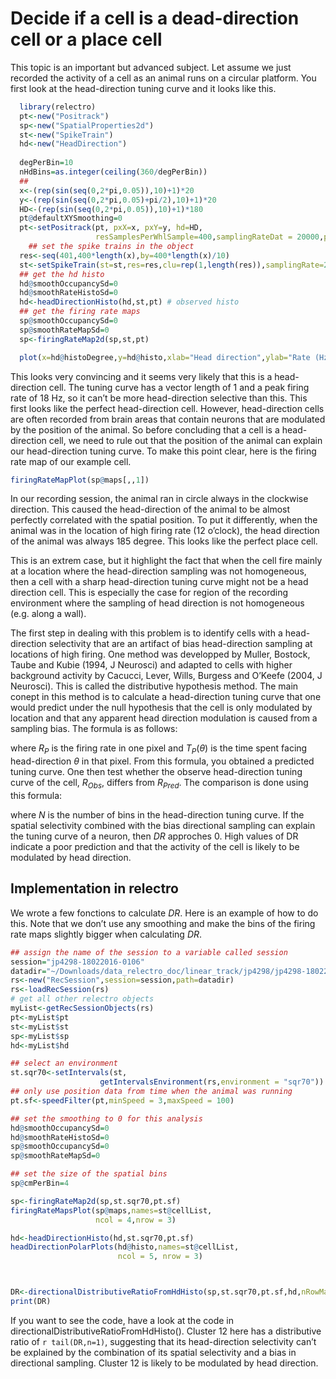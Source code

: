 # Decide if a cell is a dead-direction cell or a place cell

This topic is an important but advanced subject. 
Let assume we just recorded the activity of a cell as an animal runs on a circular platform.
You first look at the head-direction tuning curve and it looks like this.

```r
  library(relectro)
  pt<-new("Positrack")
  sp<-new("SpatialProperties2d")
  st<-new("SpikeTrain")
  hd<-new("HeadDirection")
  
  degPerBin=10
  nHdBins=as.integer(ceiling(360/degPerBin))
  ## 
  x<-(rep(sin(seq(0,2*pi,0.05)),10)+1)*20
  y<-(rep(sin(seq(0,2*pi,0.05)+pi/2),10)+1)*20
  HD<-(rep(sin(seq(0,2*pi,0.05)),10)+1)*180
  pt@defaultXYSmoothing=0
  pt<-setPositrack(pt, pxX=x, pxY=y, hd=HD, 
                   resSamplesPerWhlSample=400,samplingRateDat = 20000,pxPerCm = 1)
    ## set the spike trains in the object
  res<-seq(401,400*length(x),by=400*length(x)/10)
  st<-setSpikeTrain(st=st,res=res,clu=rep(1,length(res)),samplingRate=20000)
  ## get the hd histo
  hd@smoothOccupancySd=0
  hd@smoothRateHistoSd=0
  hd<-headDirectionHisto(hd,st,pt) # observed histo
  ## get the firing rate maps
  sp@smoothOccupancySd=0
  sp@smoothRateMapSd=0
  sp<-firingRateMap2d(sp,st,pt)

  plot(x=hd@histoDegree,y=hd@histo,xlab="Head direction",ylab="Rate (Hz)",type='l')

```

This looks very convincing and it seems very likely that this is a head-direction cell.
The tuning curve has a vector length of 1 and a peak firing rate of 18 Hz, so it can't be more head-direction selective than this.
This first looks like the perfect head-direction cell.
However, head-direction cells are often recorded from brain areas that contain neurons that are modulated by the position of the animal. So before concluding that a cell is a head-direction cell, we need to rule out that the position of the animal can explain our head-direction tuning curve.
To make this point clear, here is the firing rate map of our example cell.

```r
firingRateMapPlot(sp@maps[,,1])
```

In our recording session, the animal ran in circle always in the clockwise direction. 
This caused the head-direction of the animal to be almost perfectly correlated with the spatial position.
To put it differently, when the animal was in the location of high firing rate (12 o'clock), the head direction of the animal was always 185 degree. This looks like the perfect place cell.

This is an extrem case, but it highlight the fact that when the cell fire mainly at a location where the head-direction sampling was not homogeneous, then a cell with a sharp head-direction tuning curve might not be a head direction cell. This is especially the case for region of the recording environment where the sampling of head direction is not homogeneous (e.g. along a wall). 

The first step in dealing with this problem is to identify cells with a head-direction selectivity that are an artifact of bias head-direction sampling at locations of high firing. One method was developped by Muller, Bostock, Taube and Kubie (1994, J Neurosci) and adapted to cells with higher background activity by Cacucci, Lever, Wills, Burgess and O'Keefe (2004, J Neurosci). This is called the distributive hypothesis method. The main conept in this method is to calculate a head-direction tuning curve that one would predict under the null hypothesis that the cell is only modulated by location and that any apparent head direction modulation is caused from a sampling bias. The formula is as follows:

\begin{equation} 
  R_{Pred}(\theta) = \sum(R_P T_P(\theta))/ \sum T_P(\theta),
\end{equation} 

where $R_P$ is the firing rate in one pixel and $T_P(\theta)$ is the time spent facing head-direction $\theta$ in that pixel. From this formula, you obtained a predicted tuning curve. One then test whether the observe head-direction tuning curve of the cell, $R_{Obs}$, differs from $R_{Pred}$. The comparison is done using this formula:

\begin{equation}
  DR=\sum | ln((1+R_{Obs}(\theta))/(1+ R_{Pred}(\theta))) | / N,
\end{equation}
where $N$ is the number of bins in the head-direction tuning curve. If the spatial selectivity combined with the bias directional sampling can explain the tuning curve of a neuron, then $DR$ approches 0. High values of DR indicate a poor prediction and that the activity of the cell is likely to be modulated by head direction.



## Implementation in relectro

We wrote a few fonctions to calculate $DR$. Here is an example of how to do this. Note that we don't use any smoothing and make the bins of the firing rate maps slightly bigger when calculating $DR$.

```R
## assign the name of the session to a variable called session
session="jp4298-18022016-0106"
datadir="~/Downloads/data_relectro_doc/linear_track/jp4298/jp4298-18022016-0106"
rs<-new("RecSession",session=session,path=datadir)
rs<-loadRecSession(rs)
# get all other relectro objects
myList<-getRecSessionObjects(rs)
pt<-myList$pt
st<-myList$st
sp<-myList$sp
hd<-myList$hd

## select an environment 
st.sqr70<-setIntervals(st,
                    getIntervalsEnvironment(rs,environment = "sqr70"))
## only use position data from time when the animal was running
pt.sf<-speedFilter(pt,minSpeed = 3,maxSpeed = 100)

## set the smoothing to 0 for this analysis
hd@smoothOccupancySd=0
hd@smoothRateHistoSd=0
sp@smoothOccupancySd=0
sp@smoothRateMapSd=0

## set the size of the spatial bins
sp@cmPerBin=4

sp<-firingRateMap2d(sp,st.sqr70,pt.sf)
firingRateMapsPlot(sp@maps,names=st@cellList,
                   ncol = 4,nrow = 3)

hd<-headDirectionHisto(hd,st.sqr70,pt.sf)
headDirectionPolarPlots(hd@histo,names=st@cellList,
                        ncol = 5, nrow = 3)



DR<-directionalDistributiveRatioFromHdHisto(sp,st.sqr70,pt.sf,hd,nRowMap=NA,nColMap=NA)
print(DR)
```

If you want to see the code, have a look at the code in directionalDistributiveRatioFromHdHisto().
Cluster 12 here has a distributive ratio of `r tail(DR,n=1)`, suggesting that its head-direction selectivity can't be explained by the combination of its spatial selectivity and a bias in directional sampling.
Cluster 12 is likely to be modulated by head direction.




